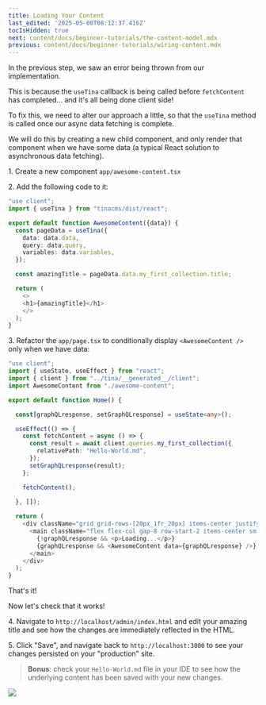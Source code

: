 ```yaml
---
title: Loading Your Content
last_edited: '2025-05-08T08:12:37.416Z'
tocIsHidden: true
next: content/docs/beginner-tutorials/the-content-model.mdx
previous: content/docs/beginner-tutorials/wiring-content.mdx
---
```


In the previous step, we saw an error being thrown from our implementation.

This is because the `useTina` callback is being called before `fetchContent` has completed... and it's all being done client side!

To fix this, we need to alter our approach a little, so that the `useTina` method is called once our async data fetching is complete.

We will do this by creating a new child component, and only render that component when we have some data (a typical React solution to asynchronous data fetching).

1\. Create a new component `app/awesome-content.tsx`

2\. Add the following code to it:

```typescript
"use client";
import { useTina } from "tinacms/dist/react";

export default function AwesomeContent({data}) {
  const pageData = useTina({
    data: data.data,
    query: data.query,
    variables: data.variables,
  });

  const amazingTitle = pageData.data.my_first_collection.title;

  return (
    <>
    <h1>{amazingTitle}</h1>
    </>
  );
}
```

3\. Refactor the `app/page.tsx` to conditionally display `<AwesomeContent />` only when we have data:

```typescript
"use client";
import { useState, useEffect } from "react";
import { client } from "../tina/__generated__/client";
import AwesomeContent from "./awesome-content";

export default function Home() {

  const[graphQLresponse, setGraphQLresponse] = useState<any>();

  useEffect(() => {
    const fetchContent = async () => {
      const result = await client.queries.my_first_collection({
        relativePath: "Hello-World.md",
      });
      setGraphQLresponse(result);
    };

    fetchContent();
    
  }, []);

  return (
    <div className="grid grid-rows-[20px_1fr_20px] items-center justify-items-center min-h-screen p-8 pb-20 gap-16 sm:p-20 font-(family-name:--font-geist-sans)">
      <main className="flex flex-col gap-8 row-start-2 items-center sm:items-start">
        {!graphQLresponse && <p>Loading...</p>}
        {graphQLresponse && <AwesomeContent data={graphQLresponse} />}
      </main>
    </div>
  );
}
```

That's it!

Now let's check that it works!

4\. Navigate to `http://localhost/admin/index.html` and edit your amazing title and see how the changes are immediately reflected in the HTML.

5\. Click "Save", and navigate back to `http://localhost:3000` to see your changes persisted on your "production" site.

> **Bonus**: check your `Hello-World.md` file in your IDE to see how the underlying content has been saved with your new changes.

![](</gif/Screen Recording 2025-03-19 at 11.08.18 am.gif>)

